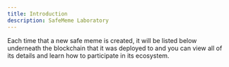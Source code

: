```yaml
---
title: Introduction
description: SafeMeme Laboratory
---
```


Each time that a new safe meme is created, it will be listed below underneath
the blockchain that it was deployed to and you can view all of its details and
learn how to participate in its ecosystem.
